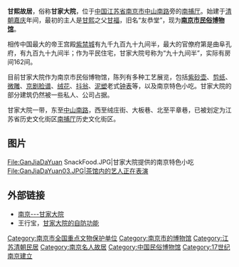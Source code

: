 {{文物保护单位
| 级别 = 全国
| 名称 = 甘熙宅第
| 图片 = [[File:GanJiaDaYuan02.JPG|180px]]<br><small>甘熙故居入口</small>
| 编号 = 6-538
| 分类 = 古建筑
| 时代 = [[清|清]]
| 所在 = [[江苏省|江苏省]][[南京|南京]]市
| 登录 = 2006年
| Cat = 南京市全国重点文物保护单位
}}
'''甘熙故居'''，俗称'''甘家大院'''，位于[[中国|中国]][[江苏省|江苏省]][[南京市|南京市]][[中山南路|中山南路]]旁的[[南捕厅|南捕厅]]。始建于[[清朝|清朝]][[嘉庆|嘉庆]]年间，最初的主人是[[甘熙|甘熙]]之父[[甘福|甘福]]，旧名“友恭堂”，现为'''[[南京市民俗博物馆|南京市民俗博物馆]]'''。

相传中国最大的帝王宫殿[[紫禁城|紫禁城]]有九千九百九十九间半，最大的官僚府第是曲阜孔府，有九百九十九间半；作为平民住宅，甘家大院号称为“九十九间半”，实际有房间162间。

目前甘家大院作为南京市民俗博物馆，陈列有多种工艺展览，包括[[紫砂壶|紫砂壶]]、[[剪纸|剪纸]]、[[微雕|微雕]]、[[京剧脸谱|京剧脸谱]]、[[绒花|绒花]]、[[抖翁|抖翁]]、[[泥塑|泥塑]]老式[[钟表|钟表]]等，以及南京特色小吃。甘家大院的部分建筑仍然被一些私人、公司占据。

甘家大院一带，东至[[中山南路|中山南路]]，西至绒庄街、大板巷、北至平章巷，已被划定为江苏省历史文化街区[[南捕厅|南捕厅]]历史文化街区。

== 图片 ==

<gallery>
File:GanJiaDaYuan SnackFood.JPG|甘家大院提供的南京特色小吃
File:GanJiaDaYuan03.JPG|茶馆内的艺人正在表演
</gallery>

==外部链接==
*[http://www.myphotolife.com/2003-1/gan.htm 南京---甘家大院] {{Wayback|url=http://www.myphotolife.com/2003-1/gan.htm |date=20210105150756 }}
*王行宝，[https://web.archive.org/web/20060127083615/http://www.njmuseum.cn/vc.asp?i=GG30000010&m=GG40000018 甘家大院的自防功能]
{{Commonscat|GanJiaDaYuan}}

{{Coord|32.02816|118.77642|format=dms|display=title}}
{{江苏全国重点文物保护单位|nocat}}
[[Category:南京市全国重点文物保护单位|Category:南京市全国重点文物保护单位]]
[[Category:南京市的博物馆|Category:南京市的博物馆]]
[[Category:江苏清朝民居|Category:江苏清朝民居]]
[[Category:南京名人故居|Category:南京名人故居]]
[[Category:中国民俗博物馆|Category:中国民俗博物馆]]
[[Category:17世纪南京建立|Category:17世纪南京建立]]